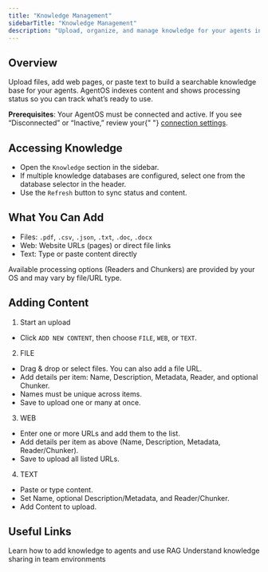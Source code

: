 ```yaml
---
title: "Knowledge Management"
sidebarTitle: "Knowledge Management"
description: "Upload, organize, and manage knowledge for your agents in AgentOS"
---
```


## Overview

Upload files, add web pages, or paste text to build a searchable knowledge base for your agents. AgentOS indexes content and shows processing status so you can track what’s ready to use.

<Note>
  <strong>Prerequisites</strong>: Your AgentOS must be connected and active. If
  you see “Disconnected” or “Inactive,” review your{" "}
  <a href="/docs/agent-os/connecting-your-os">connection settings</a>.
</Note>

## Accessing Knowledge

- Open the `Knowledge` section in the sidebar.
- If multiple knowledge databases are configured, select one from the database selector in the header.
- Use the `Refresh` button to sync status and content.

## What You Can Add

- Files: `.pdf`, `.csv`, `.json`, `.txt`, `.doc`, `.docx`
- Web: Website URLs (pages) or direct file links
- Text: Type or paste content directly

<Tip>
Available processing options (Readers and Chunkers) are provided by your OS and may vary by file/URL type.
</Tip>

## Adding Content

1. Start an upload

- Click `ADD NEW CONTENT`, then choose `FILE`, `WEB`, or `TEXT`.

2. FILE

- Drag & drop or select files. You can also add a file URL.
- Add details per item: Name, Description, Metadata, Reader, and optional Chunker.
- Names must be unique across items.
- Save to upload one or many at once.

3. WEB

- Enter one or more URLs and add them to the list.
- Add details per item as above (Name, Description, Metadata, Reader/Chunker).
- Save to upload all listed URLs.

4. TEXT

- Paste or type content.
- Set Name, optional Description/Metadata, and Reader/Chunker.
- Add Content to upload.

## Useful Links

<CardGroup cols={2}>
  <Card
    title="Agent Knowledge"
    icon="user"
    href="/docs/documentation/agents/knowledge"
  >
    Learn how to add knowledge to agents and use RAG
  </Card>
  <Card
    title="Team Knowledge"
    icon="users"
    href="/docs/documentation/teams/knowledge"
  >
    Understand knowledge sharing in team environments
  </Card>
</CardGroup>
